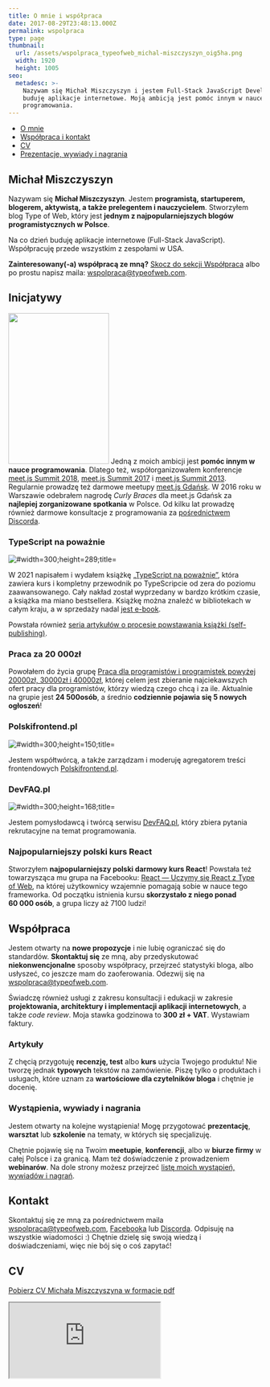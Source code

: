 ```yaml
---
title: O mnie i współpraca
date: 2017-08-29T23:48:13.000Z
permalink: wspolpraca
type: page
thumbnail:
  url: /assets/wspolpraca_typeofweb_michal-miszczyszyn_oig5ha.png
  width: 1920
  height: 1005
seo:
  metadesc: >-
    Nazywam się Michał Miszczyszyn i jestem Full-Stack JavaScript Developerem:
    buduję aplikacje internetowe. Moją ambicją jest pomóc innym w nauce
    programowania.
---
```


- [O mnie](#michał-miszczyszyn)
- [Współpraca i kontakt](#współpraca)
- [CV](#cv)
- [Prezentacje, wywiady i nagrania](#prezentacje-wywiady-i-nagrania)

## Michał Miszczyszyn

Nazywam się **Michał Miszczyszyn**. Jestem **programistą, startuperem, blogerem, aktywistą, a także prelegentem i nauczycielem**. Stworzyłem blog Type of Web, który jest **jednym z najpopularniejszych blogów programistycznych w Polsce**.

Na co dzień buduję aplikacje internetowe (Full-Stack JavaScript). Współpracuję przede wszystkim z zespołami w USA.

**Zainteresowany(-a) współpracą ze mną?** [Skocz do sekcji Współpraca](#współpraca) albo po prostu napisz maila: [wspolpraca@typeofweb.com](mailto:wspolpraca@typeofweb.com).

## Inicjatywy

<img
  src="/assets/wp-content/uploads/2018/03/21686839_1666666120073907_3679910495411732745_o.jpg"
  alt=""
  width="200"
  height="300"
  class="alignright size-medium wp-image-1211"
/> Jedną z moich ambicji jest **pomóc innym w nauce programowania**. Dlatego też, współorganizowałem konferencje [meet.js
Summit 2018](https://typeofweb.com/call-for-proposals-na-meet-js-summit-2018/), [meet.js Summit 2017](https://typeofweb.com/meet-js-summit-2017-kulisami/)
i [meet.js Summit 2013](http://summit.meetjs.pl/2013/). Regularnie prowadzę też darmowe meetupy [meet.js Gdańsk](https://facebook.com/meetjspl).
W 2016 roku w Warszawie odebrałem nagrodę _Curly Braces_ dla meet.js Gdańsk za **najlepiej zorganizowane spotkania** w Polsce.
Od kilku lat prowadzę również darmowe konsultacje z programowania za [pośrednictwem Discorda](https://discord.typeofweb.com/).

### TypeScript na poważnie

![](/assets/typescript-na-powaznie_begja5.webp '#width=300;height=289;title=')

W 2021 napisałem i wydałem książkę [„TypeScript na poważnie”](https://typescriptnapowaznie.pl/), która zawiera kurs i kompletny przewodnik po TypeScripcie od zera do poziomu zaawansowanego. Cały nakład został wyprzedany w bardzo krótkim czasie, a książka ma miano bestsellera. Książkę można znaleźć w bibliotekach w całym kraju, a w sprzedaży nadal [jest e-book](https://sklep.typeofweb.com/produkt/e-book-typescript-na-powaznie/).

Powstała również [seria artykułów o procesie powstawania książki (self-publishing)](https://typeofweb.com/kurs/self-publishing).

### Praca za 20 000zł

Powołałem do życia grupę [Praca dla programistów i programistek powyżej 20000zł, 30000zł i 40000zł](https://www.facebook.com/groups/280382479112568), której celem jest zbieranie najciekawszych ofert pracy dla programistów, którzy wiedzą czego chcą i za ile. Aktualnie na grupie jest **24 500osób**, a średnio **codziennie pojawia się 5 nowych ogłoszeń**!

### Polskifrontend.pl

![](/assets/image/upload/c_fill,w_300,h_150/v1633822527/logo_og_lvi5da.png '#width=300;height=150;title=')

Jestem współtwórcą, a także zarządzam i moderuję agregatorem treści frontendowych [Polskifrontend.pl](https://polskifrontend.pl).

### DevFAQ.pl

![](/assets/devfaq.pl_kysqe5.png '#width=300;height=168;title=')

Jestem pomysłodawcą i twórcą serwisu [DevFAQ.pl](https://devfaq.pl), który zbiera pytania rekrutacyjne na temat programowania.

### Najpopularniejszy polski kurs React

Stworzyłem **najpopularniejszy polski darmowy kurs React**! Powstała też towarzysząca mu grupa na Facebooku: [React — Uczymy się React z Type of Web](https://www.facebook.com/groups/1491641220944430/), na której użytkownicy wzajemnie pomagają sobie w nauce tego frameworka. Od początku istnienia kursu **skorzystało z niego ponad 60 000 osób**, a grupa liczy aż 7100 ludzi!

## Współpraca

Jestem otwarty na **nowe propozycje** i nie lubię ograniczać się do standardów. **Skontaktuj się** ze mną, aby przedyskutować **niekonwencjonalne** sposoby współpracy, przejrzeć statystyki bloga, albo usłyszeć, co jeszcze mam do zaoferowania. Odezwij się na [wspolpraca@typeofweb.com](mailto:wspolpraca@typeofweb.com).

Świadczę również usługi z zakresu konsultacji i edukacji w zakresie **projektowania, architektury i implementacji aplikacji internetowych**, a także _code review_. Moja stawka godzinowa to **300 zł + VAT**. Wystawiam faktury.

### Artykuły

Z chęcią przygotuję **recenzję, test** albo **kurs** użycia Twojego produktu! Nie tworzę jednak **typowych** tekstów na zamówienie. Piszę tylko o produktach i usługach, które uznam za **wartościowe dla czytelników bloga** i chętnie je docenię.

### Wystąpienia, wywiady i nagrania

Jestem otwarty na kolejne wystąpienia! Mogę przygotować **prezentację**, **warsztat** lub **szkolenie** na tematy, w których się specjalizuję.

Chętnie pojawię się na Twoim **meetupie**, **konferencji**, albo w **biurze firmy** w całej Polsce i za granicą. Mam też doświadczenie z prowadzeniem **webinarów**. Na dole strony możesz przejrzeć [listę moich wystąpień, wywiadów i nagrań](#prezentacje-wywiady-i-nagrania).

## Kontakt

Skontaktuj się ze mną za pośrednictwem maila [wspolpraca@typeofweb.com](mailto:wspolpraca@typeofweb.com), [Facebooka](https://facebook.com/typeofweb) lub [Discorda](https://discord.typeofweb.com). Odpisuję na wszystkie wiadomości :) Chętnie dzielę się swoją wiedzą i doświadczeniami, więc nie bój się o coś zapytać!

<FacebookPageWidget tabs="messages" />

## CV

[Pobierz CV Michała Miszczyszyna w formacie pdf](/michal-miszczyszyn.cv.pdf)

<iframe
  className="cv-embed"
  src="https://docs.google.com/document/d/e/2PACX-1vT8PoY5_hppOCnHDPQRKdgkCcQYSsgzo3NUflS8Riblrk4AMWHIgIPDP6lXId7TEx7UrAjNHDqd_TYs/pub?embedded=true"
/>

## Prezentacje, wywiady i nagrania
